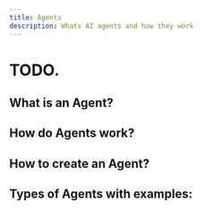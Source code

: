 ```yaml
---
title: Agents 
description: Whats AI agents and how they work
---
```


# TODO.



## What is an Agent?



## How do Agents work?



## How to create an Agent?



## Types of Agents with examples:



